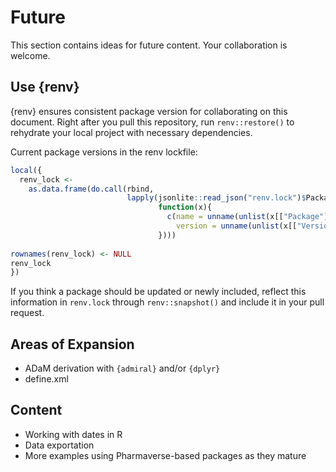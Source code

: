 # Future

This section contains ideas for future content. Your collaboration is welcome.

## Use {renv}

{renv} ensures consistent package version for collaborating on this document. Right after you pull this repository, run `renv::restore()` to rehydrate your local project with necessary dependencies. 

Current package versions in the renv lockfile: 

```r
local({
  renv_lock <- 
    as.data.frame(do.call(rbind,
                          lapply(jsonlite::read_json("renv.lock")$Packages, 
                                 function(x){
                                   c(name = unname(unlist(x[["Package"]])), 
                                     version = unname(unlist(x[["Version"]])))
                                 })))  
  
rownames(renv_lock) <- NULL
renv_lock  
})
```

If you think a package should be updated or newly included, reflect this information in `renv.lock` through `renv::snapshot()` and include it in your pull request.

## Areas of Expansion
- ADaM derivation with `{admiral}` and/or `{dplyr}`
- define.xml

## Content 
- Working with dates in R
- Data exportation
- More examples using Pharmaverse-based packages as they mature
